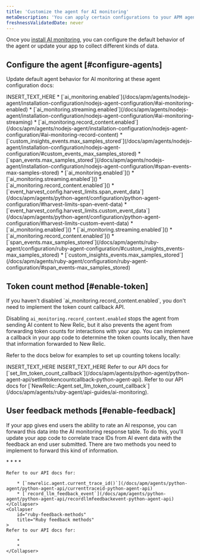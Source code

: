 ```yaml
---
title: 'Customize the agent for AI monitoring'
metaDescription: 'You can apply certain configurations to your APM agents to change how your AI data appears in New Relic.'
freshnessValidatedDate: never
---
```


Once you [install AI monitoring](/install/ai-monitoring), you can configure the default behavior of the agent or update your app to collect different kinds of data. 

## Configure the agent [#configure-agents]

Update default agent behavior for AI monitoring at these agent configuration docs: 

<CollapserGroup>
    <Collapser
        id="go-config"
        title="Go configurations"
    >
        INSERT_TEXT_HERE
    </Collapser>
    <Collapser
        id="nodejs-config"
        title="Node.js configurations"
    >
        * [`ai_monitoring.enabled`](/docs/apm/agents/nodejs-agent/installation-configuration/nodejs-agent-configuration/#ai-monitoring-enabled)
        * [`ai_monitoring.streaming.enabled`](/docs/apm/agents/nodejs-agent/installation-configuration/nodejs-agent-configuration/#ai-monitoring-streaming)
        * [`ai_monitoring.record_content.enabled`](/docs/apm/agents/nodejs-agent/installation-configuration/nodejs-agent-configuration/#ai-monitoring-record-content)
        * [`custom_insights_events.max_samples_stored`](/docs/apm/agents/nodejs-agent/installation-configuration/nodejs-agent-configuration/#custom_events_max_samples_stored)
        * [`span_events.max_samples_stored`](/docs/apm/agents/nodejs-agent/installation-configuration/nodejs-agent-configuration/#span-events-max-samples-stored)  
    </Collapser>
    <Collapser
        id="python-config"
        title="Python configurations"
    >
        * [`ai_monitoring.enabled`]()
        * [`ai_monitoring.streaming.enabled`]()
        * [`ai_monitoring.record_content.enabled`]()
        * [`event_harvest_config.harvest_limits.span_event_data`](/docs/apm/agents/python-agent/configuration/python-agent-configuration/#harvest-limits-span-event-data)
        * [`event_harvest_config.harvest_limits.custom_event_data`](/docs/apm/agents/python-agent/configuration/python-agent-configuration/#harvest-limits-custom-event-data) 
    </Collapser>
    <Collapser
        id="ruby-config"
        title="Ruby configurations"
    >
    * [`ai_monitoring.enabled`]()
    * [`ai_monitoring.streaming.enabled`]()
    * [`ai_monitoring.record_content.enabled`]()
    * [`span_events.max_samples_stored`](/docs/apm/agents/ruby-agent/configuration/ruby-agent-configuration/#custom_insights_events-max_samples_stored)
    * [`custom_insights_events.max_samples_stored`](/docs/apm/agents/ruby-agent/configuration/ruby-agent-configuration/#span_events-max_samples_stored)
    </Collapser>
</CollapserGroup>


## Token count method [#enable-token]

<Callout variant="tip">
If you haven't disabled `ai_monitoring.record_content.enabled`, you don't need to implement the token count callback API.
</Callout>

Disabling `ai_monitoring.record_content.enabled` stops the agent from sending AI content to New Relic, but it also prevents the agent from forwarding token counts for interactions with your app. You can implement a callback in your app code to determine the token counts locally, then have that information forwarded to New Relic.

Refer to the docs below for examples to set up counting tokens locally:

<CollapserGroup>
    <Collapser
        id="go-token-method"
        title="Go token count method"
    >
        INSERT_TEXT_HERE
    </Collapser>
    <Collapser
        id="nodejs-token-method"
        title="Node.js token count method"
    >
        INSERT_TEXT_HERE
    </Collapser>
    <Collapser
        id="python-token-method"
        title="Python token count method"
    >
        Refer to our API docs for [`set_llm_token_count_callback`](/docs/apm/agents/python-agent/python-agent-api/setllmtokencountcallback-python-agent-api). 
    </Collapser>
    <Collapser
        id="ruby-token-method"
        title="Ruby token count method"
    >
        Refer to our API docs for [`NewRelic::Agent.set_llm_token_count_callback`](/docs/apm/agents/ruby-agent/api-guides/ai-monitoring). 
    </Collapser>
</CollapserGroup>

## User feedback methods [#enable-feedback]

If your app gives end users the ability to rate an AI response, you can forward this data into the AI monitoring response table. To do this, you'll update your app code to correlate trace IDs from AI event data with the feedback an end user submitted. There are two methods you need to implement to forward this kind of information.

<CollapserGroup>
    <Collapser
        id="go-feedback-methods"
        title="Go feedback methods"
    >
        * 
        *
    </Collapser>
    <Collapser
        id="nodejs-feedback-methods"
        title="Node.js feedback methods"
    >
        *
        *
    </Collapser>
    <Collapser
        id="python-feedback-methods"
        title="Python feedback methods"
    >
    
    Refer to our API docs for:

        * [`newrelic.agent.current_trace_id()`](/docs/apm/agents/python-agent/python-agent-api/currenttraceid-python-agent-api)
        * [`record_llm_feedback_event`](/docs/apm/agents/python-agent/python-agent-api/recordllmfeedbackevent-python-agent-api)
    </Collapser>
    <Collapser
        id="ruby-feedback-methods"
        title="Ruby feedback methods"
    >
    Refer to our API docs for:

        *
        *
    </Collapser>
</CollapserGroup>